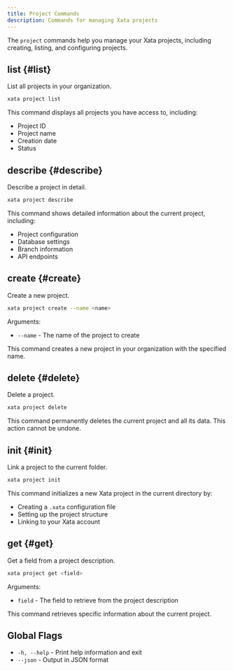 ```yaml
---
title: Project Commands
description: Commands for managing Xata projects
---
```


The `project` commands help you manage your Xata projects, including creating, listing, and configuring projects.

## list {#list}

List all projects in your organization.

```bash
xata project list
```

This command displays all projects you have access to, including:
- Project ID
- Project name
- Creation date
- Status

## describe {#describe}

Describe a project in detail.

```bash
xata project describe
```

This command shows detailed information about the current project, including:
- Project configuration
- Database settings
- Branch information
- API endpoints

## create {#create}

Create a new project.

```bash
xata project create --name <name>
```

Arguments:
- `--name` - The name of the project to create

This command creates a new project in your organization with the specified name.

## delete {#delete}

Delete a project.

```bash
xata project delete
```

This command permanently deletes the current project and all its data. This action cannot be undone.

## init {#init}

Link a project to the current folder.

```bash
xata project init
```

This command initializes a new Xata project in the current directory by:
- Creating a `.xata` configuration file
- Setting up the project structure
- Linking to your Xata account

## get {#get}

Get a field from a project description.

```bash
xata project get <field>
```

Arguments:
- `field` - The field to retrieve from the project description

This command retrieves specific information about the current project.

## Global Flags

- `-h, --help` - Print help information and exit
- `--json` - Output in JSON format 